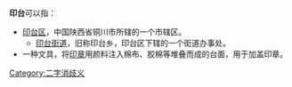 '''印台'''可以指：
*[[印台区|印台区]]，中国陕西省铜川市所辖的一个市辖区。
**[[印台街道|印台街道]]，旧称印台乡，印台区下辖的一个街道办事处。
*一种文具，将[[印章|印章]]用颜料注入棉布、胶棉等堆叠而成的台面，用于加盖印章。

{{消歧义}}

[[Category:二字消歧义|Category:二字消歧义]]